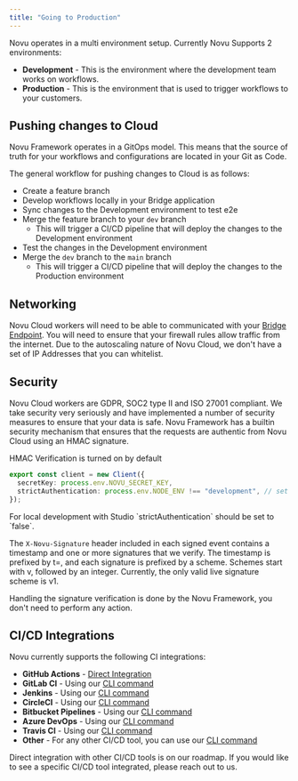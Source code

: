 ```yaml
---
title: "Going to Production"
---
```


Novu operates in a multi environment setup. Currently Novu Supports 2 environments:

- **Development** - This is the environment where the development team works on workflows.
- **Production** - This is the environment that is used to trigger workflows to your customers.

## Pushing changes to Cloud

Novu Framework operates in a GitOps model. This means that the source of truth for your workflows and configurations are located in your Git as Code.

The general workflow for pushing changes to Cloud is as follows:

- Create a feature branch
- Develop workflows locally in your Bridge application
- Sync changes to the Development environment to test e2e
- Merge the feature branch to your `dev` branch
  - This will trigger a CI/CD pipeline that will deploy the changes to the Development environment
- Test the changes in the Development environment
- Merge the `dev` branch to the `main` branch
  - This will trigger a CI/CD pipeline that will deploy the changes to the Production environment

## Networking

Novu Cloud workers will need to be able to communicated with your [Bridge Endpoint](/concepts/endpoint). You will need to ensure that your firewall rules allow traffic from the internet.
Due to the autoscaling nature of Novu Cloud, we don't have a set of IP Addresses that you can whitelist.

## Security

Novu Cloud workers are GDPR, SOC2 type II and ISO 27001 compliant. We take security very seriously and have implemented a number of security measures to ensure that your data is safe.
Novu Framework has a builtin security mechanism that ensures that the requests are authentic from Novu Cloud using an HMAC signature.

HMAC Verification is turned on by default

```typescript
export const client = new Client({
  secretKey: process.env.NOVU_SECRET_KEY,
  strictAuthentication: process.env.NODE_ENV !== "development", // set to true by default
});
```

<Info>
  For local development with Studio `strictAuthentication` should be set to
  `false`.
</Info>

The `X-Novu-Signature` header included in each signed event contains a timestamp and one or more signatures that we verify.
The timestamp is prefixed by t=, and each signature is prefixed by a scheme.
Schemes start with v, followed by an integer. Currently, the only valid live signature scheme is v1.

Handling the signature verification is done by the Novu Framework, you don't need to perform any action.

## CI/CD Integrations

Novu currently supports the following CI integrations:

- **GitHub Actions** - [Direct Integration](/deployment/actions)
- **GitLab CI** - Using our [CLI command](/deployment/cli)
- **Jenkins** - Using our [CLI command](/deployment/cli)
- **CircleCI** - Using our [CLI command](/deployment/cli)
- **Bitbucket Pipelines** - Using our [CLI command](/deployment/cli)
- **Azure DevOps** - Using our [CLI command](/deployment/cli)
- **Travis CI** - Using our [CLI command](/deployment/cli)
- **Other** - For any other CI/CD tool, you can use our [CLI command](/deployment/cli)

<Info>
  Direct integration with other CI/CD tools is on our roadmap. If you would like
  to see a specific CI/CD tool integrated, please reach out to us.
</Info>
